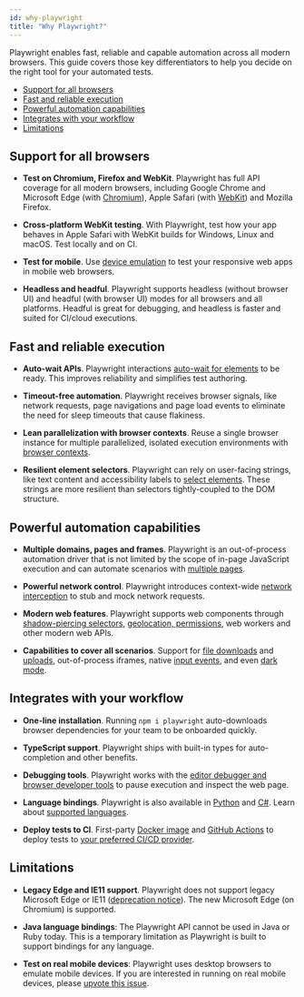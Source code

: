 ```yaml
---
id: why-playwright
title: "Why Playwright?"
---
```



Playwright enables fast, reliable and capable automation across all modern browsers. This guide covers those key differentiators to help you decide on the right tool for your automated tests.

<!-- GEN:toc-top-level -->
- [Support for all browsers](#support-for-all-browsers)
- [Fast and reliable execution](#fast-and-reliable-execution)
- [Powerful automation capabilities](#powerful-automation-capabilities)
- [Integrates with your workflow](#integrates-with-your-workflow)
- [Limitations](#limitations)
<!-- GEN:stop -->

## Support for all browsers
* **Test on Chromium, Firefox and WebKit**. Playwright has full API coverage for all modern browsers, including Google Chrome and Microsoft Edge (with [Chromium](https://www.chromium.org/)), Apple Safari (with [WebKit](https://webkit.org/)) and Mozilla Firefox.

* **Cross-platform WebKit testing**. With Playwright, test how your app behaves in Apple Safari with WebKit builds for Windows, Linux and macOS. Test locally and on CI.

* **Test for mobile**. Use [device emulation](emulation.mdx) to test your responsive web apps in mobile web browsers.

* **Headless and headful**. Playwright supports headless (without browser UI) and headful (with browser UI) modes for all browsers and all platforms. Headful is great for debugging, and headless is faster and suited for CI/cloud executions.

## Fast and reliable execution
* **Auto-wait APIs**. Playwright interactions [auto-wait for elements](actionability.mdx) to be ready. This improves reliability and simplifies test authoring.

* **Timeout-free automation**. Playwright receives browser signals, like network requests, page navigations and page load events to eliminate the need for sleep timeouts that cause flakiness.

* **Lean parallelization with browser contexts**. Reuse a single browser instance for multiple parallelized, isolated execution environments with [browser contexts](core-concepts.mdx).

* **Resilient element selectors**. Playwright can rely on user-facing strings, like text content and accessibility labels to [select elements](selectors.mdx). These strings are more resilient than selectors tightly-coupled to the DOM structure.

## Powerful automation capabilities
* **Multiple domains, pages and frames**. Playwright is an out-of-process automation driver that is not limited by the scope of in-page JavaScript execution and can automate scenarios with [multiple pages](multi-pages.mdx).

* **Powerful network control**. Playwright introduces context-wide [network interception](network.mdx) to stub and mock network requests.

* **Modern web features**. Playwright supports web components through [shadow-piercing selectors](selectors.mdx), [geolocation, permissions](emulation.mdx), web workers and other modern web APIs. 

* **Capabilities to cover all scenarios**. Support for [file downloads](network.mdx) and [uploads](input.mdx), out-of-process iframes, native [input events](input.mdx), and even [dark mode](emulation.mdx).

## Integrates with your workflow
* **One-line installation**. Running `npm i playwright` auto-downloads browser dependencies for your team to be onboarded quickly.

* **TypeScript support**. Playwright ships with built-in types for auto-completion and other benefits.

* **Debugging tools**. Playwright works with the [editor debugger and browser developer tools](debug.mdx) to pause execution and inspect the web page.

* **Language bindings**. Playwright is also available in [Python](https://github.com/microsoft/playwright-python) and [C#](https://github.com/microsoft/playwright-sharp). Learn about [supported languages](./languages.mdx).

* **Deploy tests to CI**. First-party [Docker image](docker/README.mdx) and [GitHub Actions](https://github.com/microsoft/playwright-github-action) to deploy tests to [your preferred CI/CD provider](ci.mdx).

## Limitations

* **Legacy Edge and IE11 support**. Playwright does not support legacy Microsoft Edge or IE11 ([deprecation notice](https://techcommunity.microsoft.com/t5/microsoft-365-blog/microsoft-365-apps-say-farewell-to-internet-explorer-11-and/ba-p/1591666)). The new Microsoft Edge (on Chromium) is supported.

* **Java language bindings**: The Playwright API cannot be used in Java or Ruby today. This is a temporary limitation as Playwright is built to support bindings for any language.

* **Test on real mobile devices**: Playwright uses desktop browsers to emulate mobile devices. If you are interested in running on real mobile devices, please [upvote this issue](https://github.com/microsoft/playwright/issues/1122).
